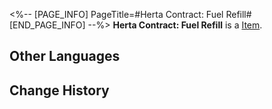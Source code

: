 <%-- [PAGE_INFO]
PageTitle=#Herta Contract: Fuel Refill#
[END_PAGE_INFO] --%>
{{Item Infobox
|id          = 310002
|image       = Item Herta Contract- Fuel Refill.png{{subst:void|<!--$UPLOAD:<<SpriteOutput/ItemFigures/310002.png>-<Item Herta Contract- Fuel Refill.png>-<Item Icons>>-->}}
|type        = 
|invCategory = Valuables
|rarity      = 4
|effect      = 
|description = A mutual aid contract between Herta and the Express. She will help the Express whenever she can, in exchange for treasures found during trailblazing.
}}
'''Herta Contract: Fuel Refill''' is a [[Item]].

==Other Languages==
{{Other Languages
|en   = Herta Contract: Fuel Refill
|zhs  = 黑塔&nbsp;•&nbsp;燃料补充协议
|zht  = 黑塔•燃料補充協議
|ja   = ヘルタ・燃料補充協定
|ko   = 헤르타 • 연료 보충 협의
|es   = Herta - Contrato de abastecimiento de combustible
|fr   = Contrat de réapprovisionnement en carburant de Herta
|ru   = «Герта»: Контракт на восполнение топлива
|th   = Herta - พันธสัญญาการเติมเชื้อเพลิง
|vi   = Herta - Thoả Thuận Bổ Sung Nhiên Liệu
|de   = Hertas Vertrag – Treibstoffnachschub
|id   = Herta Contract: Fuel Refill
|pt   = Contrato de Herta: Refil de Combustível
}}

==Change History==
{{Change History|1.0}}
